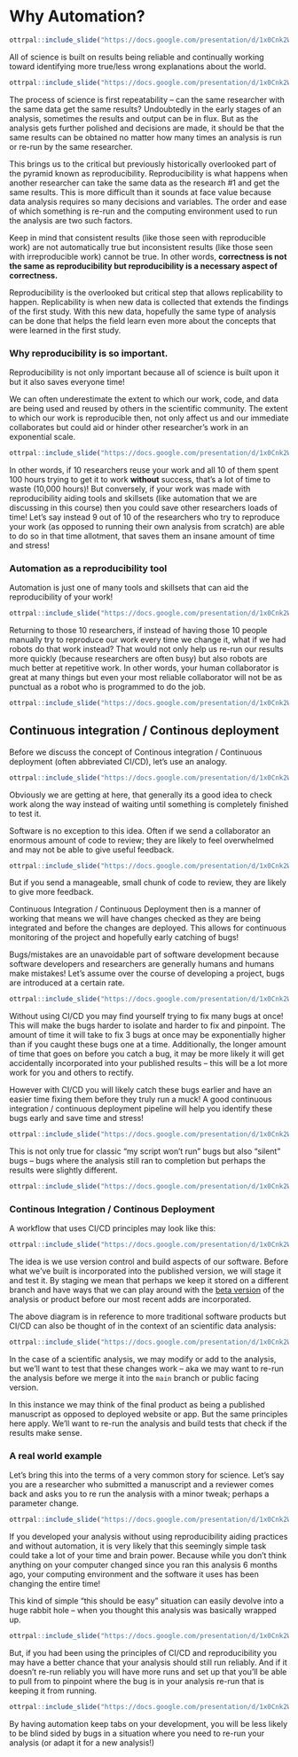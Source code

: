 
# Why Automation?

```r
ottrpal::include_slide("https://docs.google.com/presentation/d/1x0Cnk2Wcsg8HYkmXnXo_0PxmYCxAwzVrUQzb8DUDvTA/edit#slide=id.gd422c5de97_0_0")
```


All of science is built on results being reliable and continually working toward identifying more true/less wrong explanations about the world.

```r
ottrpal::include_slide("https://docs.google.com/presentation/d/1x0Cnk2Wcsg8HYkmXnXo_0PxmYCxAwzVrUQzb8DUDvTA/edit#slide=id.g27a5d68b667_0_1747")
```

The process of science is first repeatability -- can the same researcher with the same data get the same results? Undoubtedly in the early stages of an analysis, sometimes the results and output can be in flux. But as the analysis gets further polished and decisions are made, it should be that the same results can be obtained no matter how many times an analysis is run or re-run by the same researcher.

This brings us to the critical but previously historically overlooked part of the pyramid known as reproducibility. Reproducibility is what happens when another researcher can take the same data as the research #1 and get the same results. This is more difficult than it sounds at face value because data analysis requires so many decisions and variables. The order and ease of which something is re-run and the computing environment used to run the analysis are two such factors.

Keep in mind that consistent results (like those seen with reproducible work) are not automatically true but inconsistent results (like those seen with irreproducible work) cannot be true. In other words, **correctness is not the same as reproducibility but reproducibility is a necessary aspect of correctness.**

Reproducibility is the overlooked but critical step that allows replicability to happen. Replicability is when new data is collected that extends the findings of the first study. With this new data, hopefully the same type of analysis can be done that helps the field learn even more about the concepts that were learned in the first study.

### Why reproducibility is so important.

Reproducibility is not only important because all of science is built upon it but it also saves everyone time!

We can often underestimate the extent to which our work, code, and data are being used and reused by others in the scientific community. The extent to which our work is reproducible then, not only affect us and our immediate collaborates but could aid or hinder other researcher's work in an exponential scale.

```r
ottrpal::include_slide("https://docs.google.com/presentation/d/1x0Cnk2Wcsg8HYkmXnXo_0PxmYCxAwzVrUQzb8DUDvTA/edit#slide=id.g280d2b56f79_0_3916")
```

In other words, if 10 researchers reuse your work and all 10 of them spent 100 hours trying to get it to work **without** success, that's a lot of time to waste (10,000 hours)! But conversely, if your work was made with reproducibility aiding tools and skillsets (like automation that we are discussing in this course) then you could save other researchers loads of time! Let's say instead 9 out of 10 of the researchers who try to reproduce  your work (as opposed to running their own analysis from scratch) are able to do so in that time allotment, that saves them an insane amount of time and stress!


### Automation as a reproducibility tool

Automation is just one of many tools and skillsets that can aid the reproducibility of your work!


```r
ottrpal::include_slide("https://docs.google.com/presentation/d/1x0Cnk2Wcsg8HYkmXnXo_0PxmYCxAwzVrUQzb8DUDvTA/edit#slide=id.g27a5d68b667_0_1821")
```

Returning to those 10 researchers, if instead of having those 10 people manually try to reproduce our work every time we change it, what if we had robots do that work instead? That would not only help us re-run our results more quickly (because researchers are often busy) but also robots are much better at repetitive work. In other words, your human collaborator is great at many things but even your most reliable collaborator will not be as punctual as a robot who is programmed to do the job.


```r
ottrpal::include_slide("https://docs.google.com/presentation/d/1x0Cnk2Wcsg8HYkmXnXo_0PxmYCxAwzVrUQzb8DUDvTA/edit#slide=id.g27a5d68b667_0_1764")
```


## Continuous integration / Continous deployment

Before we discuss the concept of Continous integration / Continuous deployment (often abbreviated CI/CD), let's use an analogy.


```r
ottrpal::include_slide("https://docs.google.com/presentation/d/1x0Cnk2Wcsg8HYkmXnXo_0PxmYCxAwzVrUQzb8DUDvTA/edit#slide=id.g280d2b56f79_0_3844")
```

Obviously we are getting at here, that generally its a good idea to check work along the way instead of waiting until something is completely finished to test it.

Software is no exception to this idea. Often if we send a collaborator an enormous amount of code to review; they are likely to feel overwhelmed and may not be able to give useful feedback.

```r
ottrpal::include_slide("https://docs.google.com/presentation/d/1x0Cnk2Wcsg8HYkmXnXo_0PxmYCxAwzVrUQzb8DUDvTA/edit#slide=id.g27a8d088b93_0_23")
```

But if you send a manageable, small chunk of code to review, they are likely to give more feedback.

Continuous Integration / Continuous Deployment then is a manner of working that means we will have changes checked as they are being integrated and before the changes are deployed. This allows for continuous monitoring of the project and hopefully early catching of bugs!

Bugs/mistakes are an unavoidable part of software development because software developers and researchers are generally humans and humans make mistakes! Let's assume over the course of developing a project, bugs are introduced at a certain rate.

```r
ottrpal::include_slide("https://docs.google.com/presentation/d/1x0Cnk2Wcsg8HYkmXnXo_0PxmYCxAwzVrUQzb8DUDvTA/edit#slide=id.g290614d43ec_0_223")
```

Without using CI/CD you may find yourself trying to fix many bugs at once! This will make the bugs harder to isolate and harder to fix and pinpoint. The amount of time it will take to fix 3 bugs at once may be exponentially higher than if you caught these bugs one at a time. Additionally, the longer amount of time that goes on before you catch a bug, it may be more likely it will get accidentally incorporated into your published results -- this will be a lot more work for you and others to rectify.

However with CI/CD you will likely catch these bugs earlier and have an easier time fixing them before they truly run a muck! A good continuous integration / continuous deployment pipeline will help you identify these bugs early and save time and stress!

```r
ottrpal::include_slide("https://docs.google.com/presentation/d/1x0Cnk2Wcsg8HYkmXnXo_0PxmYCxAwzVrUQzb8DUDvTA/edit#slide=id.g286f0c8db1a_0_68")
```

This is not only true for classic "my script won't run" bugs but also "silent" bugs -- bugs where the analysis still ran to completion but perhaps the results were slightly different.

```r
ottrpal::include_slide("https://docs.google.com/presentation/d/1x0Cnk2Wcsg8HYkmXnXo_0PxmYCxAwzVrUQzb8DUDvTA/edit#slide=id.g286f0c8db1a_0_33")
```

### Continous Integration / Continous Deployment

A workflow that uses CI/CD principles may look like this:

```r
ottrpal::include_slide("https://docs.google.com/presentation/d/1x0Cnk2Wcsg8HYkmXnXo_0PxmYCxAwzVrUQzb8DUDvTA/edit#slide=id.g290614d43ec_0_277")
```
The idea is we use version control and build aspects of our software. Before what we've built is incorporated into the published version, we will stage it and test it. By staging we mean that perhaps we keep it stored on a different branch and have ways that we can play around with the [beta version](https://en.wiktionary.org/wiki/beta_version) of the analysis or product before our most recent adds are incorporated.

The above diagram is in reference to more traditional software products but CI/CD can also be thought of in the context of an scientific data analysis:

```r
ottrpal::include_slide("https://docs.google.com/presentation/d/1x0Cnk2Wcsg8HYkmXnXo_0PxmYCxAwzVrUQzb8DUDvTA/edit#slide=id.g27a5d68b667_0_48")
```

In the case of a scientific analysis, we may modify or add to the analysis, but we'll want to test that these changes work -- aka we may want to re-run the analysis before we merge it into the `main` branch or public facing version.

In this instance we may think of the final product as being a published manuscript as opposed to deployed website or app. But the same principles here apply. We'll want to re-run the analysis and build tests that check if the results make sense.

### A real world example

Let's bring this into the terms of a very common story for science. Let's say you are a researcher who submitted a manuscript and a reviewer comes back and asks you to re run the analysis with a minor tweak; perhaps a parameter change.

```r
ottrpal::include_slide("https://docs.google.com/presentation/d/1x0Cnk2Wcsg8HYkmXnXo_0PxmYCxAwzVrUQzb8DUDvTA/edit#slide=id.g280d2b56f79_0_987")
```

If you developed your analysis without using reproducibility aiding practices and without automation, it is very likely that this seemingly simple task could take a lot of your time and brain power. Because while you don't think anything on your computer changed since you ran this analysis 6 months ago, your computing environment and the software it uses has been changing the entire time!

This kind of simple "this should be easy" situation can easily devolve into a huge rabbit hole -- when you thought this analysis was basically wrapped up.

```r
ottrpal::include_slide("https://docs.google.com/presentation/d/1x0Cnk2Wcsg8HYkmXnXo_0PxmYCxAwzVrUQzb8DUDvTA/edit#slide=id.g280d2b56f79_0_1003")
```

But, if you had been using the principles of CI/CD and reproducibility you may have a better chance that your analysis should still run reliably. And if it doesn't re-run reliably you will have more runs and set up that you'll be able to pull from to pinpoint where the bug is in your analysis re-run that is keeping it from running.

```r
ottrpal::include_slide("https://docs.google.com/presentation/d/1x0Cnk2Wcsg8HYkmXnXo_0PxmYCxAwzVrUQzb8DUDvTA/edit#slide=id.g104d8c58b62_46_9")
```

By having automation keep tabs on your development, you will be less likely to be blind sided by bugs in a situation where you need to re-run your analysis (or adapt it for a new analysis!)
